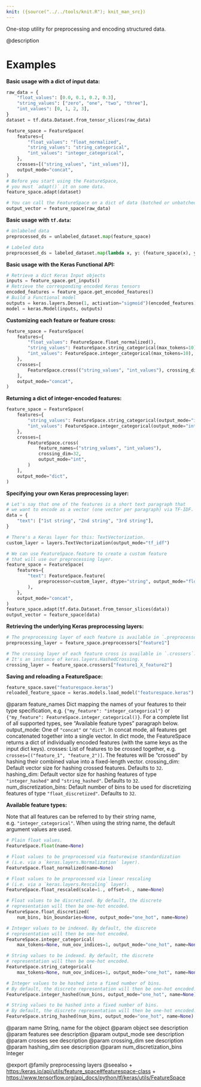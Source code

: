 ```yaml
---
knit: ({source("../../tools/knit.R"); knit_man_src})
---
```

One-stop utility for preprocessing and encoding structured data.

@description

# Examples
**Basic usage with a dict of input data:**

```python
raw_data = {
    "float_values": [0.0, 0.1, 0.2, 0.3],
    "string_values": ["zero", "one", "two", "three"],
    "int_values": [0, 1, 2, 3],
}
dataset = tf.data.Dataset.from_tensor_slices(raw_data)

feature_space = FeatureSpace(
    features={
        "float_values": "float_normalized",
        "string_values": "string_categorical",
        "int_values": "integer_categorical",
    },
    crosses=[("string_values", "int_values")],
    output_mode="concat",
)
# Before you start using the FeatureSpace,
# you must `adapt()` it on some data.
feature_space.adapt(dataset)

# You can call the FeatureSpace on a dict of data (batched or unbatched).
output_vector = feature_space(raw_data)
```

**Basic usage with `tf.data`:**

```python
# Unlabeled data
preprocessed_ds = unlabeled_dataset.map(feature_space)

# Labeled data
preprocessed_ds = labeled_dataset.map(lambda x, y: (feature_space(x), y))
```

**Basic usage with the Keras Functional API:**

```python
# Retrieve a dict Keras Input objects
inputs = feature_space.get_inputs()
# Retrieve the corresponding encoded Keras tensors
encoded_features = feature_space.get_encoded_features()
# Build a Functional model
outputs = keras.layers.Dense(1, activation="sigmoid")(encoded_features)
model = keras.Model(inputs, outputs)
```

**Customizing each feature or feature cross:**

```python
feature_space = FeatureSpace(
    features={
        "float_values": FeatureSpace.float_normalized(),
        "string_values": FeatureSpace.string_categorical(max_tokens=10),
        "int_values": FeatureSpace.integer_categorical(max_tokens=10),
    },
    crosses=[
        FeatureSpace.cross(("string_values", "int_values"), crossing_dim=32)
    ],
    output_mode="concat",
)
```

**Returning a dict of integer-encoded features:**

```python
feature_space = FeatureSpace(
    features={
        "string_values": FeatureSpace.string_categorical(output_mode="int"),
        "int_values": FeatureSpace.integer_categorical(output_mode="int"),
    },
    crosses=[
        FeatureSpace.cross(
            feature_names=("string_values", "int_values"),
            crossing_dim=32,
            output_mode="int",
        )
    ],
    output_mode="dict",
)
```

**Specifying your own Keras preprocessing layer:**

```python
# Let's say that one of the features is a short text paragraph that
# we want to encode as a vector (one vector per paragraph) via TF-IDF.
data = {
    "text": ["1st string", "2nd string", "3rd string"],
}

# There's a Keras layer for this: TextVectorization.
custom_layer = layers.TextVectorization(output_mode="tf_idf")

# We can use FeatureSpace.feature to create a custom feature
# that will use our preprocessing layer.
feature_space = FeatureSpace(
    features={
        "text": FeatureSpace.feature(
            preprocessor=custom_layer, dtype="string", output_mode="float"
        ),
    },
    output_mode="concat",
)
feature_space.adapt(tf.data.Dataset.from_tensor_slices(data))
output_vector = feature_space(data)
```

**Retrieving the underlying Keras preprocessing layers:**

```python
# The preprocessing layer of each feature is available in `.preprocessors`.
preprocessing_layer = feature_space.preprocessors["feature1"]

# The crossing layer of each feature cross is available in `.crossers`.
# It's an instance of keras.layers.HashedCrossing.
crossing_layer = feature_space.crossers["feature1_X_feature2"]
```

**Saving and reloading a FeatureSpace:**

```python
feature_space.save("featurespace.keras")
reloaded_feature_space = keras.models.load_model("featurespace.keras")
```

@param feature_names Dict mapping the names of your features to their
        type specification, e.g. `{"my_feature": "integer_categorical"}`
        or `{"my_feature": FeatureSpace.integer_categorical()}`.
        For a complete list of all supported types, see
        "Available feature types" paragraph below.
    output_mode: One of `"concat"` or `"dict"`. In concat mode, all
        features get concatenated together into a single vector.
        In dict mode, the FeatureSpace returns a dict of individually
        encoded features (with the same keys as the input dict keys).
    crosses: List of features to be crossed together, e.g.
        `crosses=[("feature_1", "feature_2")]`. The features will be
        "crossed" by hashing their combined value into
        a fixed-length vector.
    crossing_dim: Default vector size for hashing crossed features.
        Defaults to `32`.
    hashing_dim: Default vector size for hashing features of type
        `"integer_hashed"` and `"string_hashed"`. Defaults to `32`.
    num_discretization_bins: Default number of bins to be used for
        discretizing features of type `"float_discretized"`.
        Defaults to `32`.

**Available feature types:**

Note that all features can be referred to by their string name,
e.g. `"integer_categorical"`. When using the string name, the default
argument values are used.

```python
# Plain float values.
FeatureSpace.float(name=None)

# Float values to be preprocessed via featurewise standardization
# (i.e. via a `keras.layers.Normalization` layer).
FeatureSpace.float_normalized(name=None)

# Float values to be preprocessed via linear rescaling
# (i.e. via a `keras.layers.Rescaling` layer).
FeatureSpace.float_rescaled(scale=1., offset=0., name=None)

# Float values to be discretized. By default, the discrete
# representation will then be one-hot encoded.
FeatureSpace.float_discretized(
    num_bins, bin_boundaries=None, output_mode="one_hot", name=None)

# Integer values to be indexed. By default, the discrete
# representation will then be one-hot encoded.
FeatureSpace.integer_categorical(
    max_tokens=None, num_oov_indices=1, output_mode="one_hot", name=None)

# String values to be indexed. By default, the discrete
# representation will then be one-hot encoded.
FeatureSpace.string_categorical(
    max_tokens=None, num_oov_indices=1, output_mode="one_hot", name=None)

# Integer values to be hashed into a fixed number of bins.
# By default, the discrete representation will then be one-hot encoded.
FeatureSpace.integer_hashed(num_bins, output_mode="one_hot", name=None)

# String values to be hashed into a fixed number of bins.
# By default, the discrete representation will then be one-hot encoded.
FeatureSpace.string_hashed(num_bins, output_mode="one_hot", name=None)
```
@param name String, name for the object
@param object see description
@param features see description
@param output_mode see description
@param crosses see description
@param crossing_dim see description
@param hashing_dim see description
@param num_discretization_bins Integer

@export
@family preprocessing layers
@seealso
+ <https:/keras.io/api/utils/feature_space#featurespace-class>
+ <https://www.tensorflow.org/api_docs/python/tf/keras/utils/FeatureSpace>

